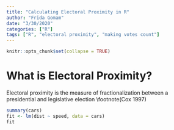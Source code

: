 ```yaml
---
title: "Calculating Electoral Proximity in R"
author: "Frida Gomam"
date: "3/30/2020"
categories: ["R"]
tags: ["R", "electoral proximity", "making votes count"]
---
```


```r
knitr::opts_chunk$set(collapse = TRUE)
```

# What is Electoral Proximity?

Electoral proximity is the measure of fractionalization between a presidential and legislative election \footnote(Cox 1997)


```r
summary(cars)
fit <- lm(dist ~ speed, data = cars)
fit
```